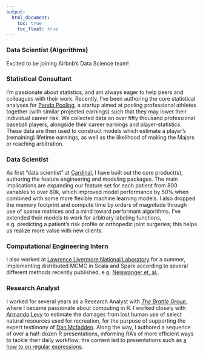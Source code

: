 ```yaml
---
output:
  html_document: 
    toc: true
    toc_float: true
---
```


<link rel="stylesheet" href="styles.css" type="text/css">

### Data Scientist (Algorithms)
Excited to be joining Airbnb's Data Science team!

### Statistical Consultant
I'm passionate about statistics, and am always eager to help peers and colleagues with their work. Recently, I've been authoring the core statistical analyses for [Pando Pooling](https://www.pandopooling.com/), a startup aimed at pooling professional athletes together (with similar projected earnings) such that they may lower their individual career risk. We collected data on over fifty thousand professional baseball players, alongside their career earnings and player-statistics. These data are then used to construct models which estimate a player's (remaining) lifetime earnings, as well as the likelihood of making the Majors or reaching arbitration.

### Data Scientist
As first "data scientist" at [Cardinal](http://cardinalanalytx.com/), I have built out the core product(s), authoring the feature engineering and modeling packages. The main implications are expanding our feature set for each patient from 800 variables to over 80k, which improved model performance by 50% when combined with some more flexible machine learning models. I also dropped the memory footprint and compute time by orders of magnitude through use of sparse matrices and a mind toward performant algorithms. I've extended their models to work for arbitrary labeling functions, e.g. predicting a patient's risk profile or orthopedic joint surgeries; this helps us realize more value with new clients.

### Computational Engineering Intern
I also worked at [Lawrence Livermore National Laboratory](https://computation.llnl.gov/) for a summer, implementing distributed MCMC in Scala and Spark according to several different methods recently published, e.g. [Neiswanger et. al.](https://arxiv.org/abs/1311.4780).

### Research Analyst
I worked for several years as a Research Analyst with [*The Brattle Group*](http://www.brattle.com/), where I became passionate about computing in R.
I worked closely with [Armando Levy](http://www.brattle.com/experts/armando-levy) to
estimate the damages from lost human use of select natural resources used for recreation,
for the purpose of supporting the expert testimony of [Dan Mcfadden](https://eml.berkeley.edu/~mcfadden/). Along the way, I authored a sequence of 
over a half-dozen R presentations, informing RA's of more efficient ways to tackle their daily workflow; the content led to presentations such as [a how to on regular expressions](/Users/asantucci_cardinal/Dropbox/Stanford/Teaching/R/lecture_2_regex.pdf).
